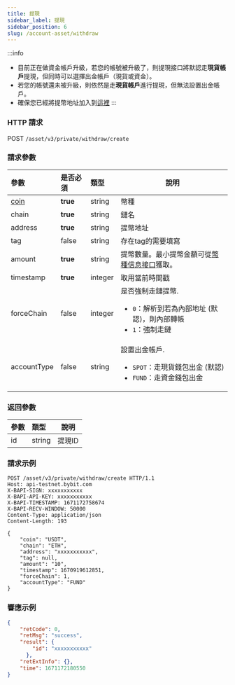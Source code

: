 ```yaml
---
title: 提現
sidebar_label: 提現
sidebar_position: 6
slug: /account-asset/withdraw
---
```


:::info
* 目前正在做資金帳戶升級，若您的帳號被升級了，則提現接口將默認走**現貨帳戶**提現，但同時可以選擇出金帳戶（現貨或資金）。
* 若您的帳號還未被升級，則依然是走**現貨帳戶**進行提現，但無法設置出金帳戶。
* 確保您已經將提幣地址加入到<a href="https://www.bybit.com/user/assets/money-address">這裡</a>
:::

### HTTP 請求
POST `/asset/v3/private/withdraw/create`

### 請求參數
| 參數 | 是否必須 | 類型 | 說明|
|:----- |:-------|:-----|------ |
|[coin](enum#coin) |<b>true</b> |string |幣種|
|chain|<b>true</b>|string|鏈名|
|address|<b>true</b>|string| 提幣地址 |
|tag|false|string|存在tag的需要填寫|
|amount|<b>true</b>|string|提幣數量。最小提幣金額可從[幣種信息接口](coin-info#)獲取。|
|timestamp|<b>true</b>|integer|取用當前時間戳|
|forceChain|false|integer|是否強制走鏈提幣. <ul><li>`0`：解析到若為內部地址 (默認)，則內部轉帳</li><li>`1`：強制走鏈</li></ul>|
|accountType|false|string |設置出金帳戶. <ul><li>`SPOT`：走現貨錢包出金 (默認)</li><li>`FUND`：走資金錢包出金</li></ul>|

### 返回參數
| 參數 | 類型 | 說明|
|:----- |:-----|----- |
|id|string|提現ID |

### 請求示例

```http
POST /asset/v3/private/withdraw/create HTTP/1.1
Host: api-testnet.bybit.com
X-BAPI-SIGN: xxxxxxxxxxx
X-BAPI-API-KEY: xxxxxxxxxxx
X-BAPI-TIMESTAMP: 1671172758674
X-BAPI-RECV-WINDOW: 50000
Content-Type: application/json
Content-Length: 193

{
    "coin": "USDT",
    "chain": "ETH",
    "address": "xxxxxxxxxxx",
    "tag": null,
    "amount": "10",
    "timestamp": 1670919612851,
    "forceChain": 1,
    "accountType": "FUND"
}
```

### 響應示例

```json
{
    "retCode": 0,
    "retMsg": "success",
    "result": {
        "id": "xxxxxxxxxxx"
      },
    "retExtInfo": {},
    "time": 1671172180550
}
```